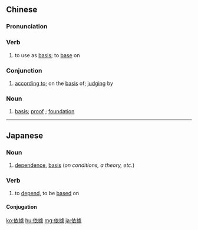 {{also|依据}}
==Chinese==
{{zh-forms|s=依据}}

===Pronunciation===
{{zh-pron
|m=yījù
|c=ji1 geoi3
|mn=xm,tp:i-kù/qz:i-kìr/zz,kh:i-kì
|cat=v,con,n
}}

===Verb===
{{zh-verb}}

# to use as [[basis]]; to [[base]] on

===Conjunction===
{{zh-con}}

# [[according to]]; on the [[basis]] of; [[judging]] by

===Noun===
{{zh-noun}}

# [[basis]]; [[proof]] {{gloss|for an argument, theory, etc.}}; [[foundation]]

{{zh-cat|Intermediate}}

----

==Japanese==
{{ja-kanjitab|い|きょ|yomi=o}}

===Noun===
{{ja-noun|いきょ|shin=依拠}}

# [[dependence]], [[basis]] (''on conditions, a theory, etc.'')

===Verb===
{{ja-verb-suru|tr=intrans|いきょ|shin=依拠}}

# to [[depend]], to be [[base]]d on

====Conjugation====
{{ja-suru|いきょ}}

[[ko:依據]]
[[hu:依據]]
[[mg:依據]]
[[ja:依據]]